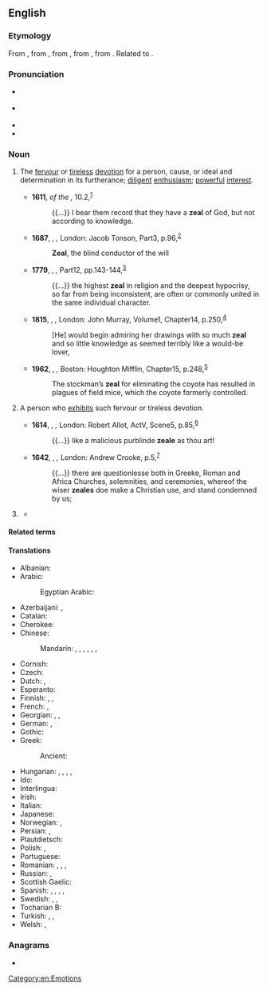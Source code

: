 ==English==

===Etymology===
From {{inh|en|enm|zele}}, from {{der|en|fro|zel}}, from {{der|en|LL.|zēlus}}, from {{der|en|grc|ζῆλος||zeal, jealousy}}, from {{m|ine-pro|*yeh₂-||search}}. Related to {{m|en|jealous}}.

===Pronunciation===
* {{a|UK}} {{IPA|en|/ziːl/}}
* {{a|US}} {{IPA|en|/zil/}}
* {{audio|en|en-us-zeal.ogg|Audio (US)}}
* {{rhymes|en|iːl}}

===Noun===
{{en-noun|~}}

# The [[fervour]] or [[tireless]] [[devotion]] for a person, cause, or ideal and determination in its furtherance; [[diligent]] [[enthusiasm]]; [[powerful]] [[interest]].
#: {{ux|en|She extols the virtues of veganism with missionary '''zeal'''.}}
#: {{syn|en|ardour|eagerness|enthusiasm|intensity|passion}}
#: {{ant|en|apathy}}
#* '''1611''', ''{{w|King James Version}} of the {{w|Bible}},'' {{w|Epistle to the Romans|Romans}} 10.2,<sup>[https://www.biblegateway.com/passage/?search=Romans+10&version=KJV]</sup>
#*: {{...}} I bear them record that they have a '''zeal''' of God, but not according to knowledge.
#* '''1687''', {{w|John Dryden}}, ''{{w|The Hind and the Panther}},'' London: Jacob Tonson, Part{{nbsp}}3, p.{{nbsp}}96,<sup>[http://name.umdl.umich.edu/A36627.0001.001]</sup>
#*: '''Zeal''', the blind conductor of the will
#* '''1779''', {{w|David Hume}}, ''{{w|Dialogues Concerning Natural Religion}},'' Part{{nbsp}}12, pp.{{nbsp}}143-144,<sup>[http://name.umdl.umich.edu/004895521.0001.000]</sup>
#*: {{...}} the highest '''zeal'''  in religion and the deepest hypocrisy, so far from being inconsistent, are often or commonly united in the same individual character.
#* '''1815''', {{w|Jane Austen}}, ''{{w|Emma (novel)|Emma}},'' London: John Murray, Volume{{nbsp}}1, Chapter{{nbsp}}14, p.{{nbsp}}250,<sup>[https://archive.org/details/emmanovelinthree131aust/page/n257]</sup>
#*: [He] would begin admiring her drawings with so much '''zeal''' and so little knowledge as seemed terribly like a would-be lover,
#* '''1962''', {{w|Rachel Carson}}, ''{{w|Silent Spring}},'' Boston: Houghton Mifflin, Chapter{{nbsp}}15, p.{{nbsp}}248,<sup>[https://www.fadedpage.com/books/20151002/html.php]</sup>
#*: The stockman’s '''zeal''' for eliminating the coyote has resulted in plagues of field mice, which the coyote formerly controlled.
# {{lb|en|obsolete}} A person who [[exhibit]]s such fervour or tireless devotion.
#: {{syn|en|zealot}}
#* '''1614''', {{w|Ben Jonson}}, ''{{w|Bartholomew Fair (play)|Bartholomew Fair}},'' London: Robert Allot, Act{{nbsp}}V, Scene{{nbsp}}5, p.{{nbsp}}85,<sup>[http://name.umdl.umich.edu/A04633.0001.001]</sup>
#*: {{...}} like a malicious purblinde '''zeale''' as thou art!
#* '''1642''', {{w|Thomas Browne}}, ''{{w|Religio Medici}},'' London: Andrew Crooke, p.{{nbsp}}5,<sup>[http://name.umdl.umich.edu/A29868.0001.001]</sup>
#*: {{...}} there are questionlesse both in Greeke, Roman and Africa Churches, solemnities, and ceremonies, whereof the wiser '''zeales''' doe make a Christian use, and stand condemned by us;
# {{n-g|The [[collective noun]] for a group of [[zebra]]s.}}
#: {{syn|en|dazzle|herd}}
#* {{quote-book|en|title=Zeal of Zebras: Animal Groups on an African Safari|author=Alex Kuskowski|year=2012|page=8|ISBN=1614802807|passage=A '''zeal''' of zebras confuses predators. Each zebra has a different set of stripes.}}

====Related terms====
{{der3|en
|jealous
|jealousy
|zealot
|zealotic
|zealotical
|zealotry
|zealous
|zealously
|zealousness
}}

====Translations====
{{trans-top|fervor or devotion}}
* Albanian: {{t+|sq|cenë}}
* Arabic: {{t|ar|حماس}}
*: Egyptian Arabic: {{t|arz|جهد|m|tr=guhd}}
* Azerbaijani: {{t|az|şövq}}, {{t|az|canfəşanlıq}}
* Catalan: {{t+|ca|zel|m}}
* Cherokee: {{t|chr|ᎤᏚᎩᎬᏗ|sc=Cher}}
* Chinese:
*: Mandarin: {{t+|cmn|熱心|sc=Hani}}, {{t+|cmn|热心|tr=rèxīn|sc=Hani}}, {{t+|cmn|熱情|sc=Hani}}, {{t+|cmn|热情|tr=rèqíng|sc=Hani}}, {{t+|cmn|激情|tr=jīqíng|sc=Hani}}, {{t+|cmn|熱忱|sc=Hani}}, {{t+|cmn|热忱|tr=rèchén|sc=Hani}}
* Cornish: {{t|kw|diwysykter|m}}
* Czech: {{t|cs|horlivost|f}}
* Dutch: {{t+|nl|ijver|m}}, {{t+|nl|geestdrift|m}}
* Esperanto: {{t+|eo|fervoro}}
* Finnish: {{t+|fi|into}}, {{t+|fi|intohimo}}, {{t+|fi|kiihko}}
* French: {{t+|fr|zèle|m}}, {{t+|fr|assiduité|f}}
* Georgian: {{t|ka|გულმოდგინება}}, {{t|ka|სიბეჯითე}}, {{t|ka|თავგამოდება}}
* German: {{t+|de|Eifer|m}}, {{t+|de|Begeisterung|f}}
* Gothic: {{t|got|𐌰𐌻𐌾𐌰𐌽|n}}
* Greek:
*: Ancient: {{t|grc|προθυμία|f}}
{{trans-mid}}
* Hungarian: {{t+|hu|buzgóság}}, {{t+|hu|buzgalom}}, {{t+|hu|lelkesedés}}, {{t+|hu|hév}}, {{t|hu|hevület}}
* Ido: {{t+|io|zelo}}
* Interlingua: {{t+|ia|zelo}}
* Irish: {{t|ga|díograis|f}}
* Italian: {{t+|it|zelo|m}}
* Japanese: {{t+|ja|熱情|tr=netsujō}}
* Norwegian: {{t+|no|engasjement|n}}, {{t|no|iver|m}}
* Persian: {{t+|fa|غیرت|tr=ğeyrat}}, {{t+|fa|تعصب|tr=ta'assob}}
* Plautdietsch: {{t|pdt|Iewa|m}}
* Polish: {{t+|pl|zapał|m-in}}, {{t+|pl|gorliwość|f}}
* Portuguese: {{t+|pt|zelo|m}}
* Romanian: {{t+|ro|zel|n}}, {{t+|ro|ardoare|f}}, {{t+|ro|râvnă|f}}, {{t+|ro|sârguință|f}}
* Russian: {{t+|ru|рве́ние|n}}, {{t+|ru|усе́рдие|n}}
* Scottish Gaelic: {{t|gd|eud|m}}
* Spanish: {{t+|es|ahínco|m}}, {{t+|es|fervor|m}}, {{t+|es|celo|m}}, {{t+|es|entusiasmo|m}}, {{t+|es|denuedo|m}}
* Swedish: {{t+|sv|iver}}, {{t+|sv|nit|c}}, {{t|sv|nitälskan|c}}
* Tocharian B: {{t|txb|spelkke}}
* Turkish: {{t+|tr|hırs}}, {{t+|tr|şevk}}, {{t+|tr|heves}}
* Welsh: {{t|cy|sêl|f}}, {{t|cy|selogrwydd|m}}
{{trans-bottom}}

===Anagrams===
* {{anagrams|en|a=aelz|Elza|laze|zale}}

[[Category:en:Emotions]]
